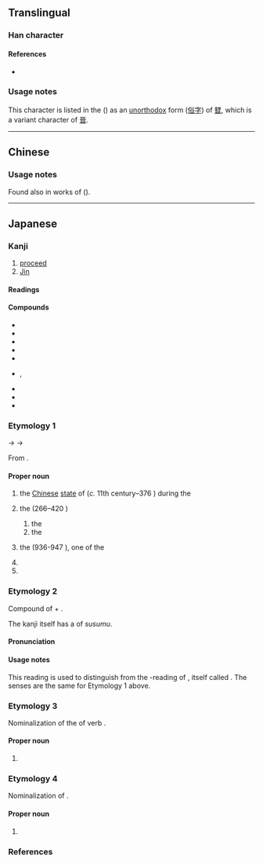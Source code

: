 {{also|晉|普|㬜}}
{{character info/new}}
==Translingual==
{{ja-forms|晋|晋|[[晉]]}}

===Han character===
{{Han char|rn=72|rad=日|as=06|sn=10|four=|canj=MCA|ids=⿱亚日}}

====References====
* {{Han ref|kx=0495.020|dkj=13899|dj=0860.080|hdz=21506.030|uh=664B|ud=26187}}

===Usage notes===
This character is listed in the {{w|Kangxi dictionary}} ({{w|Zhengzitong|正字通}}) as an [[unorthodox]] form ([[俗字]]) of [[㬜]], which is a variant character of [[晉]].

----

==Chinese==
{{zh-see|晉|sv}}

===Usage notes===
Found also in {{w|Chinese calligraphy|calligraphic}} works of {{w|Yan Zhenqing|颜真卿}} ({{w|Tang dynasty}}).

----

==Japanese==

===Kanji===
{{ja-kanji|grade=8|rs=日06}} <!-- Not a shinjitai character. Both 晉 and 晋 are present in the Kangxi dictionary -->

# [[proceed]]
# [[Jin]]

====Readings====
{{ja-readings
|goon=しん
|kanon=しん
|kun=すす-む, すすむしん-
|nanori=くに, すすみ, のぶ, ゆき
}}

====Compounds====
{{der-top|Compounds}}
* {{ja-r|晋翁%忌|^しんおう%き}}
* {{ja-r|晋山|しんざん}}
* {{ja-r|晋子%忌|^しんし%き}}
* {{ja-r|晋書|^しんじょ}}
* {{ja-r|晋朝|しん-ちょう}}
* {{ja-r|後晋|^こうしん}}, {{ja-r|後晋|^ごしん}}
* {{ja-r|三晋|^さんしん}}
* {{ja-r|西晋|^せいしん}}
* {{ja-r|東晋|^とうしん}}
{{der-bottom}}

===Etymology 1===
{{wp|lang=ja}}
{{ja-kanjitab|しん|yomi=o}}
{{IPAfont|*/t͡sin/}} → {{IPAchar|/siɴ/}} → {{IPAchar|/ɕiɴ/}}

From {{bor|ja|ltc|sort=しん|-}} {{ltc-l|晉}}.

====Proper noun====
{{ja-pos|proper|しん}}

# {{lb|ja|historical|sort=しん}} the [[Chinese]] [[state]] of {{w|Jin (Chinese state)|Jin}} (''c.'' 11th century–376 {{BCE}}) during the {{w|Zhou dynasty}}
# {{lb|ja|historical}} the {{w|Jin dynasty}} (266–420 {{CE}})
## the {{m|ja|西晋|tr=Seishin||{{w|ja:西晋|Western Jin}}|pos=266–316 {{CE}}}}
## the {{m|ja|東晋|tr=Tōshin||{{w|ja:東晋|Eastern Jin}}|pos=317–420 {{CE}}}}
#: {{synonyms|ja|晋朝|tr=Jin-chō}}
# {{lb|ja|historical}} the {{w|Later Jin (Five Dynasties)|Later Jin}} (936-947 {{CE}}), one of the {{w|Five Dynasties}}
#: {{synonyms|ja|後晉|tr=Kōshin, Goshin}}
# {{surname|lang=ja|A=a|nodot=1|sort=しん}}
# {{given name|unisex|lang=ja|A=a|nodot=1|sort=しん}}

===Etymology 2===
{{ja-kanjitab|すすむしん|yomi=k}}

Compound of {{m|ja|進む|tr=susumu||to [[proceed]]}} + {{m|ja|晋|tr=Shin||[[Jin]]}}.

The {{ja-l||晋}} kanji itself has a ''{{ll|ja|訓読み|kun'yomi}}'' of ''susumu''.

====Pronunciation====
{{ja-pron|y=k|すすむしん|acc=0|acc_ref=DJR}}

====Usage notes====
This reading is used to distinguish from the ''{{l|ja|漢音|kan'on}}''-reading of {{m|ja|秦|tr=Shin||{{w|Qin dynasty}}}}, itself called {{m|ja|秦|tr=Hata-shin}}. The senses are the same for Etymology 1 above.

===Etymology 3===
{{ja-kanjitab|すすみ|yomi=k}}

Nominalization of the {{m|ja|連用形|tr=ren'yōkei||stem or continuative form}} of verb {{m|ja|進む|tr=susumu||to [[proceed]]}}.

====Proper noun====
{{ja-pos|proper|すすみ}}

# {{given name|unisex|lang=ja|A=a|nodot=1|sort=すすみ}}

===Etymology 4===
{{ja-kanjitab|すすむ|yomi=k}}

Nominalization of {{m|ja|進む|tr=susumu||to [[proceed]]}}.

====Proper noun====
{{ja-pos|proper|すすむ}}

# {{given name|unisex|lang=ja|A=a|nodot=1|sort=すすむ}}

===References===
<references/>